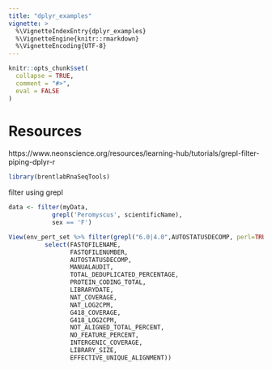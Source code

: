 ```yaml
---
title: "dplyr_examples"
vignette: >
  %\VignetteIndexEntry{dplyr_examples}
  %\VignetteEngine{knitr::rmarkdown}
  %\VignetteEncoding{UTF-8}
---
```


```r
knitr::opts_chunk$set(
  collapse = TRUE,
  comment = "#>",
  eval = FALSE
)
```

# Resources
https://www.neonscience.org/resources/learning-hub/tutorials/grepl-filter-piping-dplyr-r

```r
library(brentlabRnaSeqTools)
```

filter using grepl
```r
data <- filter(myData,
            grepl('Peromyscus', scientificName),
            sex == 'F')

View(env_pert_set %>% filter(grepl("6.0|4.0",AUTOSTATUSDECOMP, perl=TRUE))%>%
          select(FASTQFILENAME,
                 FASTQFILENUMBER,
                 AUTOSTATUSDECOMP,
                 MANUALAUDIT,
                 TOTAL_DEDUPLICATED_PERCENTAGE,
                 PROTEIN_CODING_TOTAL,
                 LIBRARYDATE,
                 NAT_COVERAGE,
                 NAT_LOG2CPM,
                 G418_COVERAGE,
                 G418_LOG2CPM,
                 NOT_ALIGNED_TOTAL_PERCENT,
                 NO_FEATURE_PERCENT,
                 INTERGENIC_COVERAGE,
                 LIBRARY_SIZE,
                 EFFECTIVE_UNIQUE_ALIGNMENT))
```


